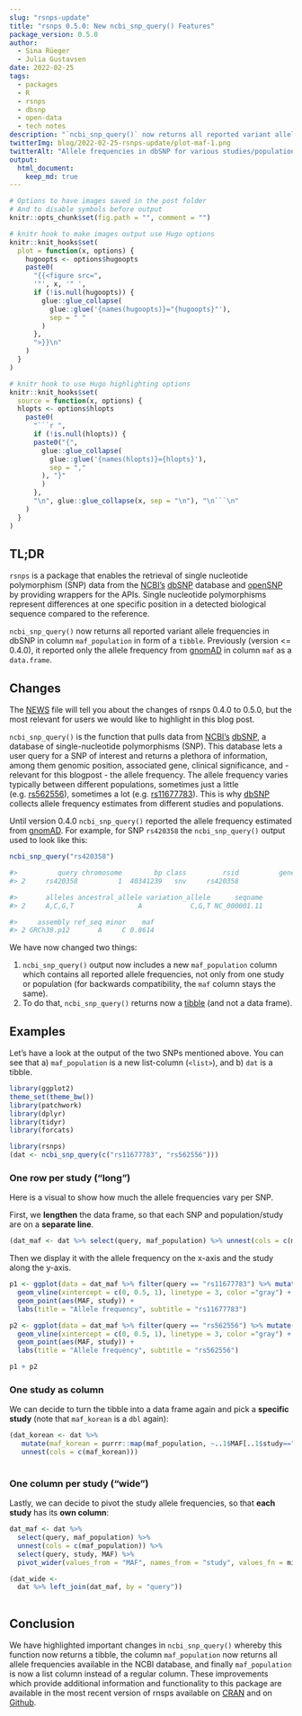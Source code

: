 ```yaml
---
slug: "rsnps-update"
title: "rsnps 0.5.0: New ncbi_snp_query() Features"
package_version: 0.5.0
author:
  - Sina Rüeger
  - Julia Gustavsen
date: 2022-02-25
tags:
  - packages
  - R
  - rsnps
  - dbsnp
  - open-data
  - tech notes
description: "`ncbi_snp_query()` now returns all reported variant allele frequencies in dbSNP."
twitterImg: blog/2022-02-25-rsnps-update/plot-maf-1.png
twitterAlt: "Allele frequencies in dbSNP for various studies/populations."
output: 
  html_document:
    keep_md: true
---
```



```r
# Options to have images saved in the post folder
# And to disable symbols before output
knitr::opts_chunk$set(fig.path = "", comment = "")

# knitr hook to make images output use Hugo options
knitr::knit_hooks$set(
  plot = function(x, options) {
    hugoopts <- options$hugoopts
    paste0(
      "{{<figure src=",
      '"', x, '" ',
      if (!is.null(hugoopts)) {
        glue::glue_collapse(
          glue::glue('{names(hugoopts)}="{hugoopts}"'),
          sep = " "
        )
      },
      ">}}\n"
    )
  }
)

# knitr hook to use Hugo highlighting options
knitr::knit_hooks$set(
  source = function(x, options) {
  hlopts <- options$hlopts
    paste0(
      "```r ",
      if (!is.null(hlopts)) {
      paste0("{",
        glue::glue_collapse(
          glue::glue('{names(hlopts)}={hlopts}'),
          sep = ","
        ), "}"
        )
      },
      "\n", glue::glue_collapse(x, sep = "\n"), "\n```\n"
    )
  }
)
```


## TL;DR

`rsnps` is a package that enables the retrieval of single nucleotide polymorphism (SNP) data from the  [NCBI's](https://www.ncbi.nlm.nih.gov/) [dbSNP](https://www.ncbi.nlm.nih.gov/snp/) database and [openSNP](https://opensnp.org/) by providing wrappers for the APIs. Single nucleotide polymorphisms represent differences at one specific position in a detected biological sequence compared to the reference. 

`ncbi_snp_query()` now returns all reported variant allele frequencies in dbSNP in column `maf_population` in form of a `tibble`. Previously (version <= 0.4.0), it reported only the allele frequency from [gnomAD](https://gnomad.broadinstitute.org/) in column `maf` as a `data.frame`. 

## Changes

The [NEWS](https://github.com/ropensci/rsnps/blob/master/NEWS.md) file will tell you about the changes of rsnps 0.4.0 to 0.5.0, but the most relevant for users we would like to highlight in this blog post. 

`ncbi_snp_query()` is the function that pulls data from [NCBI's](https://www.ncbi.nlm.nih.gov/) [dbSNP](https://www.ncbi.nlm.nih.gov/snp/), a database of single-nucleotide polymorphisms (SNP). This database lets a user query for a SNP of interest and returns a plethora of information, among them genomic position, associated gene, clinical significance, and - relevant for this blogpost - the allele frequency. The allele frequency varies typically between different populations, sometimes just a little (e.g. [rs562556](https://www.ncbi.nlm.nih.gov/snp/rs562556#frequency_tab)), sometimes a lot (e.g. [rs11677783](https://www.ncbi.nlm.nih.gov/snp/rs11677783#frequency_tab)). This is why [dbSNP](https://www.ncbi.nlm.nih.gov/snp/) collects allele frequency estimates from different studies and populations.

Until version 0.4.0 `ncbi_snp_query()` reported the allele frequency estimated from [gnomAD](https://gnomad.broadinstitute.org/). For example, for SNP `rs420358` the `ncbi_snp_query()` output used to look like this:

```r
ncbi_snp_query("rs420358")

#>          query chromosome        bp class         rsid          gene
#> 2     rs420358          1  40341239   snv     rs420358              

#>       alleles ancestral_allele variation_allele      seqname
#> 2     A,C,G,T                A            C,G,T NC_000001.11

#>     assembly ref_seq minor    maf
#> 2 GRCh38.p12       A     C 0.8614
```

We have now changed two things:

1. `ncbi_snp_query()` output now includes a new `maf_population` column which contains all reported allele frequencies, not only from one study or population (for backwards compatibility, the `maf` column stays the same).
2. To do that, `ncbi_snp_query()` returns now a [tibble](https://tibble.tidyverse.org/) (and not a data frame). 


## Examples

Let's have a look at the output of the two SNPs mentioned above. You can see that a) `maf_population` is a new list-column (`<list>`), and b) `dat` is a tibble.


```r
library(ggplot2)
theme_set(theme_bw())
library(patchwork)
library(dplyr)
library(tidyr)
library(forcats)
```

```r
library(rsnps)
(dat <- ncbi_snp_query(c("rs11677783", "rs562556")))
```


### One row per study ("long")

Here is a visual to show how much the allele frequencies vary per SNP. 

First, we **lengthen** the data frame, so that each SNP and population/study are on a **separate line**. 
```r
(dat_maf <- dat %>% select(query, maf_population) %>% unnest(cols = c(maf_population)))
```

Then we display it with the allele frequency on the x-axis and the study along the y-axis. 

```r

p1 <- ggplot(data = dat_maf %>% filter(query == "rs11677783") %>% mutate(study = forcats::fct_reorder(study, MAF ))) + 
  geom_vline(xintercept = c(0, 0.5, 1), linetype = 3, color ="gray") +
  geom_point(aes(MAF, study)) + 
  labs(title = "Allele frequency", subtitle = "rs11677783") 

p2 <- ggplot(data = dat_maf %>% filter(query == "rs562556") %>% mutate(study = forcats::fct_reorder(study, MAF ))) + 
  geom_vline(xintercept = c(0, 0.5, 1), linetype = 3, color ="gray") +
  geom_point(aes(MAF, study)) + 
  labs(title = "Allele frequency", subtitle = "rs562556") 

p1 + p2

```

### One study as column 

We can decide to turn the tibble into a data frame again and pick a **specific study** (note that `maf_korean` is a `dbl` again): 

```r
(dat_korean <- dat %>% 
   mutate(maf_korean = purrr::map(maf_population, ~..1$MAF[..1$study=="KOREAN"])) %>% 
   unnest(cols = c(maf_korean)))
                  
```

### One column per study ("wide")
Lastly, we can decide to pivot the study allele frequencies, so that **each study** has its **own column**:

```r
       
dat_maf <- dat %>% 
  select(query, maf_population) %>% 
  unnest(cols = c(maf_population)) %>%
  select(query, study, MAF) %>%
  pivot_wider(values_from = "MAF", names_from = "study", values_fn = min, names_prefix = "maf_") ## if duplicate, picking the minimum

(dat_wide <- 
  dat %>% left_join(dat_maf, by = "query"))
           
```

## Conclusion

We have highlighted important changes in `ncbi_snp_query()` whereby this function now returns a tibble, the column `maf_population` now returns all allele frequencies available in the NCBI database, and finally `maf_population` is now a list column instead of a regular column. These improvements which provide additional information and functionality to this package are available in the most recent version of rnsps available on [CRAN](https://cran.r-project.org/web/packages/rsnps/index.html) and on [Github](https://github.com/ropensci/rsnps).